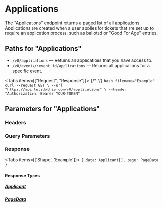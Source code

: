 


# Applications

The "Applications" endpoint returns a paged list of all applications. Applications are created when a user applies for tickets that are set up to require an application process, such as balloted or "Good For Age" entries.

## Paths for "Applications"

- `/v0/applications` — Returns all applications that you have access to.
- `/v0/events/:event_id/applications` — Returns all applications for a specific event.

<Tabs items={["Request", "Response"]}>
  {/* <!-- prettier-ignore --> */}
  <Tab>
    ```bash filename="Example"
    curl --request GET \
      --url "https://api.letsdothis.com/v0/applications" \
      --header "Authorization: Bearer YOUR-TOKEN"
    ```
  </Tab>
  <Tab>
    <ExampleContent />
  </Tab>
</Tabs>

## Parameters for "Applications"

### Headers

<Authorization />

### Query Parameters

<DefaultQueryParameters />

### Response

<Tabs items={['Shape', 'Example']}>
  <Tab>
    ```
    {
      data: Applicant[],
      page: PageData
    }
    ```
  </Tab>
  <Tab>
    <ExampleContent />
  </Tab>
</Tabs>

#### Response Types

##### [Applicant](/entities/applicant)

<Applicant />

##### [PageData](/entities/pageData)

<PageData />
